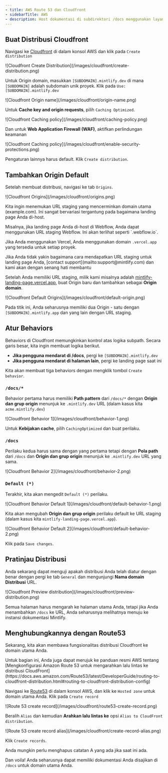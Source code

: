 ```yaml
---
- title: AWS Route 53 dan Cloudfront
- sidebarTitle: AWS
- description: Host dokumentasi di subdirektori /docs menggunakan layanan AWS
---
```


## Buat Distribusi Cloudfront

Navigasi ke [Cloudfront](https://aws.amazon.com/cloudfront) di dalam konsol AWS dan klik pada `Create distribution`

<Frame>
  ![Cloudfront Create Distribution](/images/cloudfront/create-distribution.png)
</Frame>

Untuk Origin domain, masukkan `[SUBDOMAIN].mintlify.dev` di mana `[SUBDOMAIN]` adalah subdomain unik proyek. Klik pada `Use: [SUBDOMAIN].mintlify.dev`

<Frame>![Cloudfront Origin name](/images/cloudfront/origin-name.png)</Frame>

Untuk **Cache key and origin requests**, pilih `Caching Optimized`.

<Frame>
  ![Cloudfront Caching policy](/images/cloudfront/caching-policy.png)
</Frame>

Dan untuk **Web Application Firewall (WAF)**, aktifkan perlindungan keamanan

<Frame>
  ![Cloudfront Caching
  policy](/images/cloudfront/enable-security-protections.png)
</Frame>

Pengaturan lainnya harus default. Klik `Create distribution`.

## Tambahkan Origin Default

Setelah membuat distribusi, navigasi ke tab `Origins`.

<Frame>![Cloudfront Origins](/images/cloudfront/origins.png)</Frame>

Kita ingin menemukan URL staging yang mencerminkan domain utama (example.com). Ini sangat bervariasi tergantung pada bagaimana landing page Anda di-host.

<Info>
  Misalnya, jika landing page Anda di-host di Webflow, Anda dapat menggunakan URL staging Webflow. Ini akan terlihat seperti `.webflow.io`.

  Jika Anda menggunakan Vercel, Anda menggunakan domain `.vercel.app` yang tersedia untuk setiap proyek.
</Info>

<Note>
  Jika Anda tidak yakin bagaimana cara mendapatkan URL staging untuk landing page Anda, [contact
  support](mailto:support@mintlify.com) dan kami akan dengan senang hati membantu
</Note>

Setelah Anda memiliki URL staging, milik kami misalnya adalah [mintlify-landing-page.vercel.app](https://mintlify-landing-page.vercel.app), buat Origin baru dan tambahkan sebagai **Origin domain**.

<Frame>
  ![Cloudfront Default Origins](/images/cloudfront/default-origin.png)
</Frame>

Pada titik ini, Anda seharusnya memiliki dua Origin - satu dengan `[SUBDOMAIN].mintlify.app` dan yang lain dengan URL staging.

## Atur Behaviors

Behaviors di Cloudfront memungkinkan kontrol atas logika subpath. Secara garis besar, kita ingin membuat logika berikut.

* **Jika pengguna mendarat di /docs**, pergi ke `[SUBDOMAIN].mintlify.dev`
* **Jika pengguna mendarat di halaman lain**, pergi ke landing page saat ini

Kita akan membuat tiga behaviors dengan mengklik tombol `Create behavior`.

### `/docs/*`

Behavior pertama harus memiliki **Path pattern** dari `/docs/*` dengan **Origin dan grup origin** menunjuk ke `.mintlify.dev` URL (dalam kasus kita `acme.mintlify.dev`)

<Frame>![Cloudfront Behavior 1](/images/cloudfront/behavior-1.png)</Frame>

Untuk **Kebijakan cache**, pilih `CachingOptimized` dan buat perilaku.

### `/docs`

Perilaku kedua harus sama dengan yang pertama tetapi dengan **Pola path** dari `/docs` dan **Origin dan grup origin** menunjuk ke `.mintlify.dev` URL yang sama.

<Frame>![Cloudfront Behavior 2](/images/cloudfront/behavior-2.png)</Frame>

### `Default (*)`

Terakhir, kita akan mengedit `Default (*)` perilaku.

<Frame>
  ![Cloudfront Behavior Default 1](/images/cloudfront/default-behavior-1.png)
</Frame>

Kita akan mengubah **Origin dan grup origin** perilaku default ke URL staging (dalam kasus kita `mintlify-landing-page.vercel.app`).

<Frame>
  ![Cloudfront Behavior Default 2](/images/cloudfront/default-behavior-2.png)
</Frame>

Klik pada `Save changes`.

## Pratinjau Distribusi

Anda sekarang dapat menguji apakah distribusi Anda telah diatur dengan benar dengan pergi ke tab `General` dan mengunjungi **Nama domain Distribusi** URL.

<Frame>
  ![Cloudfront Preview
  distribution](/images/cloudfront/preview-distribution.png)
</Frame>

Semua halaman harus mengarah ke halaman utama Anda, tetapi jika Anda menambahkan `/docs` ke URL, Anda seharusnya melihatnya menuju ke instansi dokumentasi Mintlify.

## Menghubungkannya dengan Route53

Sekarang, kita akan membawa fungsionalitas distribusi Cloudfront ke domain utama Anda.

<Note>
  Untuk bagian ini, Anda juga dapat merujuk ke panduan resmi AWS tentang [Mengkonfigurasi Amazon Route 53 untuk mengarahkan lalu lintas ke distribusi CloudFront](https://docs.aws.amazon.com/Route53/latest/DeveloperGuide/routing-to-cloudfront-distribution.html#routing-to-cloudfront-distribution-config)
</Note>

Navigasi ke [Route53](https://aws.amazon.com/route53) di dalam konsol AWS, dan klik ke `Hosted zone` untuk domain utama Anda. Klik pada `Create record`

<Frame>
  ![Route 53 create record](/images/cloudfront/route53-create-record.png)
</Frame>

Beralih `Alias` dan kemudian **Arahkan lalu lintas ke** opsi `Alias to CloudFront distribution`.

<Frame>
  ![Route 53 create record alias](/images/cloudfront/create-record-alias.png)
</Frame>

Klik `Create records`.

<Note>
  Anda mungkin perlu menghapus catatan A yang ada jika saat ini ada.
</Note>

Dan voila! Anda seharusnya dapat memiliki dokumentasi Anda disajikan di `/docs` untuk domain utama Anda.
